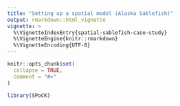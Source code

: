 ```yaml
---
title: "Setting up a spatial model (Alaska Sablefish)"
output: rmarkdown::html_vignette
vignette: >
  %\VignetteIndexEntry{spatial-sablefish-case-study}
  %\VignetteEngine{knitr::rmarkdown}
  %\VignetteEncoding{UTF-8}
---
```


```r
knitr::opts_chunk$set(
  collapse = TRUE,
  comment = "#>"
)
```

```r
library(SPoCK)
```
